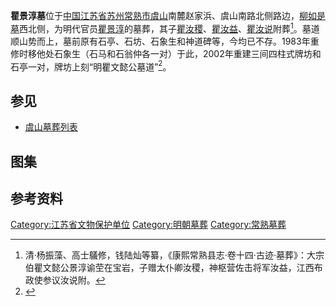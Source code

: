{{文物保护单位
| 级别 = 省级
| 省区市 = 江苏省
| 图片 = [[File:Tomb_of_Qu_Jingchun_18_2014-10.JPG|220px]]<br><small>墓道，2014年10月</small>
| 名称 = 瞿景淳墓
| 编号 = 560（第六批）
| 分类 = 古墓葬
| 时代 = 明
| 所在 = [[苏州市|苏州市]][[常熟市|常熟市]]
| 登录 = 2006年6月
}}
'''瞿景淳墓'''位于[[中国|中国]][[江苏省|江苏省]][[苏州|苏州]][[常熟市|常熟市]][[虞山_(常熟)|虞山]]南麓赵家浜、虞山南路北侧路边，[[柳如是墓|柳如是墓]]西北侧，为明代官员[[瞿景淳|瞿景淳]]的墓葬，其子[[瞿汝稷|瞿汝稷]]、[[瞿汝益|瞿汝益]]、[[瞿汝说|瞿汝说]]附葬<ref>清·杨振藻、高士鸃修，钱陆灿等纂，《康熙常熟县志·卷十四·古迹·墓葬》：大宗伯瞿文懿公景淳谕茔在宝岩，子赠太仆卿汝稷，神枢营佐击将军汝益，江西布政使参议汝说附。</ref>。墓道顺山势而上，墓前原有石亭、石坊、石象生和神道碑等，今均已不存。1983年重修时移他处石象生（石马和石翁仲各一对）于此，2002年重建三间四柱式牌坊和石亭一对，牌坊上刻“明瞿文懿公墓道”<ref>{{cite web|url=http://news.idoican.com.cn/chsrb/html/2008-10/30/content_16713264.htm|title=《活地图：带你拜谒名人墓》|accessdate=2014-10-25|work=冯碧珩|publisher=常熟日报|deadurl=yes|archiveurl=https://web.archive.org/web/20141025132558/http://news.idoican.com.cn/chsrb/html/2008-10/30/content_16713264.htm|archivedate=2014-10-25}}</ref>。
== 参见 ==
*[[虞山墓葬列表|虞山墓葬列表]]
== 图集 ==
{{gallery
|File:Tomb of Qu Jingchun 01 2014-10.JPG|牌坊
|File:Tomb of Qu Jingchun 03 2014-10.JPG|自牌坊处看墓道
|File:Tomb of Qu Jingchun 05 2014-10.JPG|自石亭处看墓道
|File:Tomb of Qu Jingchun 07 2014-10.JPG|石亭
|File:Tomb of Qu Jingchun 09 2014-10.JPG|石马
|File:Tomb of Qu Jingchun 11 2014-10.JPG|石翁仲
|File:Tomb of Qu Jingchun 13 2014-10.JPG|自拜台处看罗城和墓堆
|File:Tomb of Qu Jingchun 15 2014-10.JPG|墓堆
|File:Tomb of Qu Jingchun 16 2014-10.JPG|自墓堆回望墓道
}}
== 参考资料 ==
{{reflist|2}}
{{jiangsu-stub}}
{{DEFAULTSORT:Q}}
{{commons|Category:Tomb of Qu Jingchun}}
{{苏州市境内的江苏省文物保护单位}}
[[Category:江苏省文物保护单位|Category:江苏省文物保护单位]]
[[Category:明朝墓葬|Category:明朝墓葬]]
[[Category:常熟墓葬|Category:常熟墓葬]]